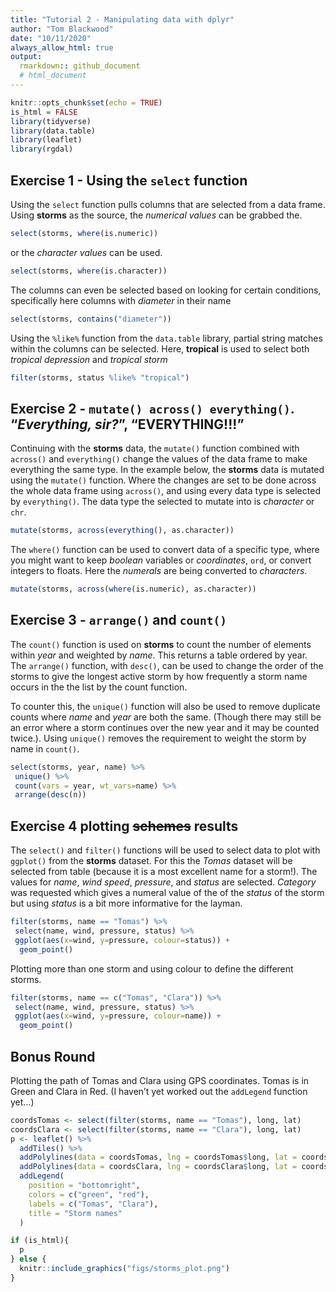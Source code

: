 ```yaml
---
title: "Tutorial 2 - Manipulating data with dplyr"
author: "Tom Blackwood"
date: "10/11/2020"
always_allow_html: true
output:
  rmarkdown:: github_document
  # html_document
---
```


```r
knitr::opts_chunk$set(echo = TRUE)
is_html = FALSE
library(tidyverse)
library(data.table)
library(leaflet)
library(rgdal)
```

## Exercise 1 - Using the `select` function

Using the `select` function pulls columns that are selected from a data frame. Using **storms** as the source, the *numerical values* can be grabbed the.

```r
select(storms, where(is.numeric))
```

or the *character values* can be used.

```r
select(storms, where(is.character))
```

The columns can even be selected based on looking for certain conditions, specifically here columns with *diameter* in their name

```r
select(storms, contains("diameter"))
```

Using the `%like%` function from the `data.table` library, partial string matches within the columns can be selected. Here, **tropical** is used to select both *tropical depression* and *tropical storm*  

```r
filter(storms, status %like% "tropical")
```

## Exercise 2 - `mutate() across() everything()`. "*Everything, sir?*", "**EVERYTHING!!!**"

Continuing with the **storms** data, the `mutate()` function combined with `across()` and `everything()` change the values of the data frame to make everything the same type. In the example below, the **storms** data is mutated using the `mutate()` function. Where the changes are set to be done across the whole data frame using `across()`, and using every data type is selected by `everything()`. The data type the selected to mutate into is *character* or `chr`. 

```r
mutate(storms, across(everything(), as.character))
```

The `where()` function can be used to convert data of a specific type, where you might want to keep *boolean* variables or *coordinates*, `ord`, or convert integers to floats. Here the *numerals* are being converted to *characters*.

```r
mutate(storms, across(where(is.numeric), as.character))
```

## Exercise 3 - `arrange()` and `count()`

The `count()` function is used on **storms** to count the number of elements within *year* and weighted by *name*. This returns a table ordered by year. The `arrange()` function, with `desc()`, can be used to change the order of the storms to give the longest active storm by how frequently a storm name occurs in the the list by the count function.

To counter this, the `unique()` function will also be used to remove duplicate counts where *name* and *year* are both the same. (Though there may still be an error where a storm continues over the new year and it may be counted twice.). Using `unique()` removes the requirement to weight the storm by name in `count()`.

```r
select(storms, year, name) %>%
 unique() %>%
 count(vars = year, wt_vars=name) %>%
 arrange(desc(n))
```

## Exercise 4 plotting ~~schemes~~ results
 
The `select()` and `filter()` functions will be used to select data to plot with `ggplot()` from the **storms** dataset. For this the *Tomas* dataset will be selected from table (because it is a most excellent name for a storm!). The values for *name*, *wind speed*, *pressure*, and *status* are selected. *Category* was requested which gives a numeral value of the of the *status* of the storm but using *status* is a bit more informative for the layman.

```r
filter(storms, name == "Tomas") %>%
 select(name, wind, pressure, status) %>%
 ggplot(aes(x=wind, y=pressure, colour=status)) + 
  geom_point()
```

Plotting more than one storm and using colour to define the different storms.

```r
filter(storms, name == c("Tomas", "Clara")) %>%
 select(name, wind, pressure, status) %>%
 ggplot(aes(x=wind, y=pressure, colour=name)) + 
  geom_point()
```

## Bonus Round

Plotting the path of Tomas and Clara using GPS coordinates. Tomas is in Green and Clara in Red. (I haven't yet worked out the `addLegend` function yet...)

```r
coordsTomas <- select(filter(storms, name == "Tomas"), long, lat)
coordsClara <- select(filter(storms, name == "Clara"), long, lat)
p <- leaflet() %>%
  addTiles() %>%
  addPolylines(data = coordsTomas, lng = coordsTomas$long, lat = coordsTomas$lat, color="green") %>%
  addPolylines(data = coordsClara, lng = coordsClara$long, lat = coordsClara$lat, color="red") %>%
  addLegend(
    position = "bottomright",
    colors = c("green", "red"),
    labels = c("Tomas", "Clara"),
    title = "Storm names"
  )

if (is_html){
  p
} else {
  knitr::include_graphics("figs/storms_plot.png")
}
```